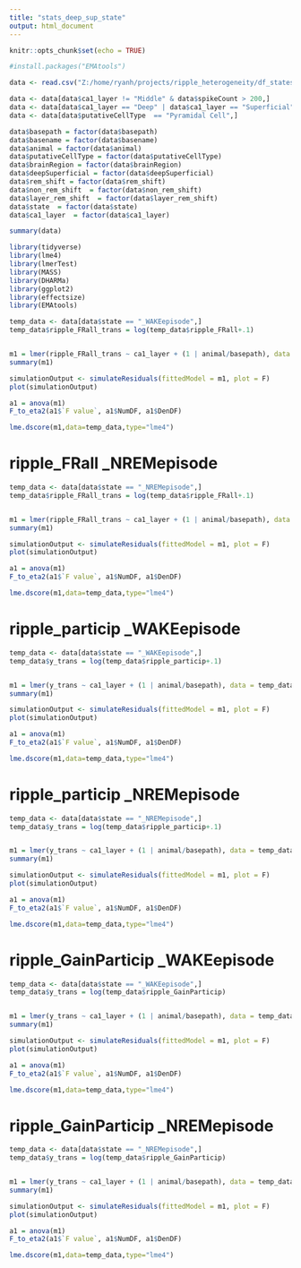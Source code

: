 ```yaml
---
title: "stats_deep_sup_state"
output: html_document
---
```


```r
knitr::opts_chunk$set(echo = TRUE)
```


```r
#install.packages("EMAtools")
```

```r

data <- read.csv("Z:/home/ryanh/projects/ripple_heterogeneity/df_states.csv")

data <- data[data$ca1_layer != "Middle" & data$spikeCount > 200,]
data <- data[data$ca1_layer == "Deep" | data$ca1_layer == "Superficial",]
data <- data[data$putativeCellType  == "Pyramidal Cell",]

data$basepath = factor(data$basepath)
data$basename = factor(data$basename)
data$animal = factor(data$animal)
data$putativeCellType = factor(data$putativeCellType)
data$brainRegion = factor(data$brainRegion)
data$deepSuperficial = factor(data$deepSuperficial)
data$rem_shift = factor(data$rem_shift)
data$non_rem_shift  = factor(data$non_rem_shift)
data$layer_rem_shift  = factor(data$layer_rem_shift)
data$state  = factor(data$state)
data$ca1_layer  = factor(data$ca1_layer)

summary(data)
```

```r

library(tidyverse)
library(lme4)
library(lmerTest)
library(MASS)
library(DHARMa)
library(ggplot2)
library(effectsize)
library(EMAtools)

```

```r
temp_data <- data[data$state == "_WAKEepisode",]
temp_data$ripple_FRall_trans = log(temp_data$ripple_FRall+.1)


m1 = lmer(ripple_FRall_trans ~ ca1_layer + (1 | animal/basepath), data = temp_data,REML=FALSE)
summary(m1)

simulationOutput <- simulateResiduals(fittedModel = m1, plot = F)
plot(simulationOutput)

a1 = anova(m1)
F_to_eta2(a1$`F value`, a1$NumDF, a1$DenDF)

lme.dscore(m1,data=temp_data,type="lme4")

```
 
# ripple_FRall _NREMepisode

```r
temp_data <- data[data$state == "_NREMepisode",]
temp_data$ripple_FRall_trans = log(temp_data$ripple_FRall+.1)


m1 = lmer(ripple_FRall_trans ~ ca1_layer + (1 | animal/basepath), data = temp_data, REML=FALSE)
summary(m1)

simulationOutput <- simulateResiduals(fittedModel = m1, plot = F)
plot(simulationOutput)

a1 = anova(m1)
F_to_eta2(a1$`F value`, a1$NumDF, a1$DenDF)

lme.dscore(m1,data=temp_data,type="lme4")

```

# ripple_particip _WAKEepisode

```r
temp_data <- data[data$state == "_WAKEepisode",]
temp_data$y_trans = log(temp_data$ripple_particip+.1)


m1 = lmer(y_trans ~ ca1_layer + (1 | animal/basepath), data = temp_data,REML=FALSE)
summary(m1)

simulationOutput <- simulateResiduals(fittedModel = m1, plot = F)
plot(simulationOutput)

a1 = anova(m1)
F_to_eta2(a1$`F value`, a1$NumDF, a1$DenDF)

lme.dscore(m1,data=temp_data,type="lme4")


```

# ripple_particip _NREMepisode

```r
temp_data <- data[data$state == "_NREMepisode",]
temp_data$y_trans = log(temp_data$ripple_particip+.1)


m1 = lmer(y_trans ~ ca1_layer + (1 | animal/basepath), data = temp_data,REML=FALSE)
summary(m1)

simulationOutput <- simulateResiduals(fittedModel = m1, plot = F)
plot(simulationOutput)

a1 = anova(m1)
F_to_eta2(a1$`F value`, a1$NumDF, a1$DenDF)

lme.dscore(m1,data=temp_data,type="lme4")


```

# ripple_GainParticip _WAKEepisode

```r
temp_data <- data[data$state == "_WAKEepisode",]
temp_data$y_trans = log(temp_data$ripple_GainParticip)


m1 = lmer(y_trans ~ ca1_layer + (1 | animal/basepath), data = temp_data,REML=FALSE)
summary(m1)

simulationOutput <- simulateResiduals(fittedModel = m1, plot = F)
plot(simulationOutput)

a1 = anova(m1)
F_to_eta2(a1$`F value`, a1$NumDF, a1$DenDF)

lme.dscore(m1,data=temp_data,type="lme4")


```

# ripple_GainParticip _NREMepisode

```r
temp_data <- data[data$state == "_NREMepisode",]
temp_data$y_trans = log(temp_data$ripple_GainParticip)


m1 = lmer(y_trans ~ ca1_layer + (1 | animal/basepath), data = temp_data,REML=FALSE)
summary(m1)

simulationOutput <- simulateResiduals(fittedModel = m1, plot = F)
plot(simulationOutput)

a1 = anova(m1)
F_to_eta2(a1$`F value`, a1$NumDF, a1$DenDF)

lme.dscore(m1,data=temp_data,type="lme4")


```
